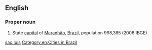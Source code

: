 {{also|São Luís}}
==English==

===Proper noun===
{{en-proper noun}}

# State [[capital]] of [[Maranhão]], [[Brazil]], population 998,385 (2006 IBGE)

[[Category:English terms spelled with Ã|sao luis]]
[[Category:en:Cities in Brazil]]